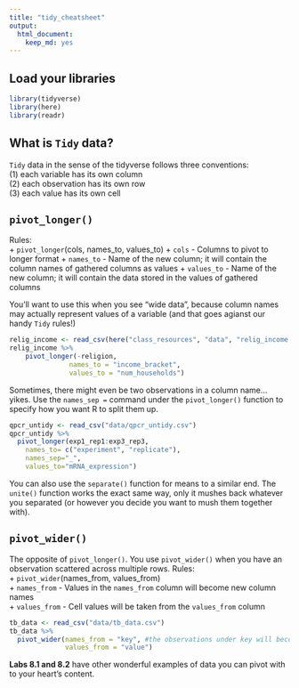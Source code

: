 ```yaml
---
title: "tidy_cheatsheet"
output: 
  html_document: 
    keep_md: yes
---
```


## Load your libraries
```r
library(tidyverse)
library(here)
library(readr)
```

## What is `Tidy` data?
`Tidy` data in the sense of the tidyverse follows three conventions:   
(1) each variable has its own column  
(2) each observation has its own row  
(3) each value has its own cell 

## `pivot_longer()`

Rules:  
+ `pivot_longer`(cols, names_to, values_to)
+ `cols` - Columns to pivot to longer format
+ `names_to` - Name of the new column; it will contain the column names of gathered columns as values
+ `values_to` - Name of the new column; it will contain the data stored in the values of gathered columns

You'll want to use this when you see "wide data", because column names may actually represent values of a variable (and that goes agianst our handy `Tidy` rules!)

```r
relig_income <- read_csv(here("class_resources", "data", "relig_income.csv"))
relig_income %>% 
    pivot_longer(-religion,
               names_to = "income_bracket",
               values_to = "num_households")
```

Sometimes, there might even be two observations in a column name... yikes. Use the `names_sep =` command under the `pivot_longer()` function to specify how you want R to split them up.
```r
qpcr_untidy <- read_csv("data/qpcr_untidy.csv")
qpcr_untidy %>% 
  pivot_longer(exp1_rep1:exp3_rep3,
    names_to= c("experiment", "replicate"),
    names_sep="_",
    values_to="mRNA_expression")
```

You can also use the `separate()` function for means to a similar end. The `unite()` function works the exact same way, only it mushes back whatever you separated (or however you decide you want to mush them together with).

## `pivot_wider()`
The opposite of `pivot_longer()`. You use `pivot_wider()` when you have an observation scattered across multiple rows.
Rules:  
+ `pivot_wider`(names_from, values_from)  
+ `names_from` - Values in the `names_from` column will become new column names  
+ `values_from` - Cell values will be taken from the `values_from` column  

```r
tb_data <- read_csv("data/tb_data.csv")
tb_data %>% 
  pivot_wider(names_from = "key", #the observations under key will become new columns
              values_from = "value")
```

**Labs 8.1 and 8.2** have other wonderful examples of data you can pivot with to your heart's content.